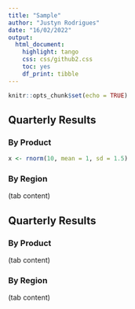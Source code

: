 ```yaml
---
title: "Sample"
author: "Justyn Rodrigues"
date: "16/02/2022"
output:
  html_document: 
    highlight: tango
    css: css/github2.css
    toc: yes
    df_print: tibble
---
```


```r
knitr::opts_chunk$set(echo = TRUE)
```

## Quarterly Results {.tabset}

### By Product

```r
x <- rnorm(10, mean = 1, sd = 1.5)
```


### By Region

(tab content)

## Quarterly Results {.tabset .tabset-fade .tabset-pills}

### By Product

(tab content)

### By Region

(tab content)